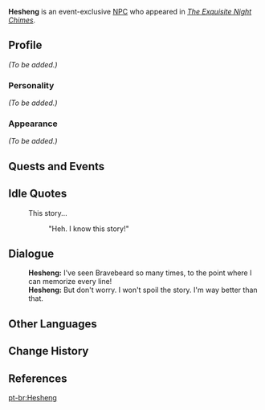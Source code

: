 {{Meta
<!-- Remove this template after adding the missing info -->
|missing_NPC_profile  = yes
}}
{{Character Infobox
|type             = Event NPC
|image            = NPC Hesheng.png
|realname         = <!-- Optional, if different from in-game name -->
|deceased         = <!-- Past (for deceased prior to events of the game) or free response -->
|region           = Liyue
|location         = <!-- Where the character appears, if different from Region -->
|affiliation      = 
|title            = 

|ancestry         = <!-- Clan/family -->
|father           = 
|mother           = 
|spouse           = 
|sibling          = 
|child            = 
|relative         = 

|voiceEN          = [[imdb:nm6212511|Daisy Guevara]]<ref name="Daisy Guevara">Twitter: [https://twitter.com/DaisyG_VA/status/1626315306049105921 EN VA Self Announcement]</ref>
|voiceCN          = 
|voiceJP          = 
|dialoguereward   = 
}}
'''Hesheng''' is an event-exclusive [[NPC]] who appeared in ''[[The Exquisite Night Chimes]]''.

==Profile==
<!--Detailed story/lore information goes here.-->
''(To be added.)''

===Personality===
''(To be added.)''

===Appearance===
<!--Keep appearance section short and concise. Limit to 2 paragraphs with 3-4 sentences each.-->
''(To be added.)''

==Quests and Events==
{{Quests and Events}}

==Idle Quotes==
{{Dialogue start}}
: {{DIcon|Idle}} This story...
:: {{A|VO Hesheng Lantern Rite 01.ogg}} "Heh. I know this story!"
{{Dialogue end}}

==Dialogue==
{{Dialogue start}}
:'''Hesheng:''' I've seen Bravebeard so many times, to the point where I can memorize every line!
:'''Hesheng:''' But don't worry. I won't spoil the story. I'm way better than that.
{{Dialogue end}}
<!--
==Trivia==
* 
-->
==Other Languages==
{{Other Languages
|default_hidden = 1
|en      = Hesheng
|zhs     = 和声
|zhs_rm  = Héshēng
|zht     = 和聲
|zht_rm  = Héshēng
|ja      = 和声
|ja_rm   = Wasei{{Assumed}}
|ko      = 화성
|es      = Hesheng
|fr      = Hesheng
|ru      = Хэ Шэн
|th      = Hesheng
|vi      = Hesheng
|de      = Hesheng
|id      = Hesheng
|pt      = Hesheng
|tr      = Hesheng
|it      = Hesheng
}}

==Change History==
{{Change History|3.4}}

==References==
{{Reflist}}

[[pt-br:Hesheng]]